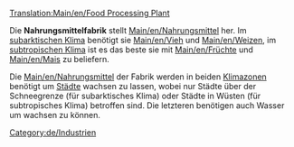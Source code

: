 [[Translation:Main/en/Food Processing Plant]]{{en/-}}
{{en/Industrie|Image=[[File:en/Foodprocplant.png]]
|name=Nahrungsmittelfabrik
|climates=[[Main/en/Klima#Subtropisch|Subtropisch]], [[Main/en/Klima#Subarktisch|Subarktisch]].
|accepts=[[Main/en/Vieh]], [[Main/en/Weizen]] (nur Subarktisch). [[Main/en/Früchte]], [[Main/en/Mais]] (nur Subtropisch)
|produces=[[Main/en/Nahrungsmittel]]
}}

Die '''Nahrungsmittelfabrik''' stellt [[Main/en/Nahrungsmittel]] her. Im [[Main/en/Klima#Subarktisch|subarktischen Klima]] benötigt sie [[Main/en/Vieh]] und [[Main/en/Weizen]], im [[Main/en/Klima#Subtropisch|subtropischen Klima]] ist es das beste sie mit [[Main/en/Früchte]] und [[Main/en/Mais]] zu beliefern.



Die [[Main/en/Nahrungsmittel]] der Fabrik werden in beiden [[Main/de/Klima|Klimazonen]] benötigt um [[Main/de/Stadt|Städte]] wachsen zu lassen, wobei nur Städte über der Schneegrenze (für subarktisches Klima) oder Städte in Wüsten (für subtropisches Klima) betroffen sind. Die letzteren benötigen auch Wasser um wachsen zu können.

<!--{{Navbox Industrien}}-->


<!--[[Category:en/Sub-Tropical Industries]][[Category:en/Sub-Arctic Industries]]-->
[[Category:de/Industrien]]
